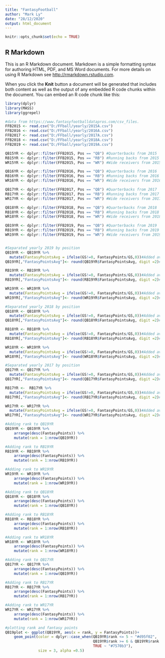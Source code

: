 ```yaml
---
title: "FantasyFootball"
author: "Mark Ly"
date: "28/12/2020"
output: html_document
---
```


```r
knitr::opts_chunk$set(echo = TRUE)
```

## R Markdown

This is an R Markdown document. Markdown is a simple formatting syntax for authoring HTML, PDF, and MS Word documents. For more details on using R Markdown see <http://rmarkdown.rstudio.com>.

When you click the **Knit** button a document will be generated that includes both content as well as the output of any embedded R code chunks within the document. You can embed an R code chunk like this:

```r
library(dplyr)
library(MASS)
library(ggrepel)

#data from https://www.fantasyfootballdatapros.com/csv_files. 
FFB2015 <- read.csv("D:/FFball/yearly/2015A.csv") 
FFB2016 <- read.csv("D:/FFball/yearly/2016A.csv") 
FFB2017 <- read.csv("D:/FFball/yearly/2017A.csv") 
FFB2018 <- read.csv("D:/FFball/yearly/2018A.csv") 
FFB2019 <- read.csv("D:/FFball/yearly/2019A.csv")

QB15YR <- dplyr::filter(FFB2015, Pos == "QB") #Quarterbacks from 2015
RB15YR <- dplyr::filter(FFB2015, Pos == "RB") #Running backs from 2015
WR15YR <- dplyr::filter(FFB2015, Pos == "WR") #Wide receivers from 2015

QB16YR <- dplyr::filter(FFB2016, Pos == "QB") #Quarterbacks from 2016
RB16YR <- dplyr::filter(FFB2016, Pos == "RB") #Running backs from 2016
WR16YR <- dplyr::filter(FFB2016, Pos == "WR") #Wide receivers from 2016

QB17YR <- dplyr::filter(FFB2017, Pos == "QB") #Quarterbacks from 2017
RB17YR <- dplyr::filter(FFB2017, Pos == "RB") #Running backs from 2017
WR17YR <- dplyr::filter(FFB2017, Pos == "WR") #Wide receivers from 2017

QB18YR <- dplyr::filter(FFB2018, Pos == "QB") #Quarterbacks from 2018
RB18YR <- dplyr::filter(FFB2018, Pos == "RB") #Running backs from 2018
WR18YR <- dplyr::filter(FFB2018, Pos == "WR") #Wide receivers from 2018

QB19YR <- dplyr::filter(FFB2019, Pos == "QB") #Quarterbacks from 2019
RB19YR <- dplyr::filter(FFB2019, Pos == "RB") #Running backs from 2019
WR19YR <- dplyr::filter(FFB2019, Pos == "WR") #Wide receivers from 2019


#Separated yearly 2019 by position 
QB19YR <- QB19YR %>%
  mutate(FantasyPointsAvg = ifelse(GS!=0, FantasyPoints/GS,0))#Added average QB fantasy points per games played 
QB19YR[,"FantasyPointsAvg"]<- round(QB19YR$FantasyPointsAvg, digit =2)#rounded to 2 decimal points

RB19YR <- RB19YR %>%
  mutate(FantasyPointsAvg = ifelse(GS!=0, FantasyPoints/GS,0))#Added average fantasy points per games played 
RB19YR[,"FantasyPointsAvg"]<- round(RB19YR$FantasyPointsAvg, digit =2)#rounded to 2 decimal points

WR19YR <- WR19YR %>%
  mutate(FantasyPointsAvg = ifelse(GS!=0, FantasyPoints/GS,0))#Added average fantasy points per games played 
WR19YR[,"FantasyPointsAvg"]<- round(WR19YR$FantasyPointsAvg, digit =2)#rounded to 2 decimal points

#Separated yearly 2018 by position 
QB18YR <- QB18YR %>%
  mutate(FantasyPointsAvg = ifelse(GS!=0, FantasyPoints/GS,0))#Added average QB fantasy points per games played 
QB18YR[,"FantasyPointsAvg"]<- round(QB18YR$FantasyPointsAvg, digit =2)#rounded to 2 decimal points

RB18YR <- RB18YR %>%
  mutate(FantasyPointsAvg = ifelse(GS!=0, FantasyPoints/GS,0))#Added average fantasy points per games played 
RB18YR[,"FantasyPointsAvg"]<- round(RB18YR$FantasyPointsAvg, digit =2)#rounded to 2 decimal points

WR18YR <- WR19YR %>%
  mutate(FantasyPointsAvg = ifelse(GS!=0, FantasyPoints/GS,0))#Added average fantasy points per games played 
WR18YR[,"FantasyPointsAvg"]<- round(WR18YR$FantasyPointsAvg, digit =2)#rounded to 2 decimal points

#Separated yearly 2017 by position 
QB17YR <- QB17YR %>%
  mutate(FantasyPointsAvg = ifelse(GS!=0, FantasyPoints/GS,0))#Added average QB fantasy points per games played 
QB17YR[,"FantasyPointsAvg"]<- round(QB17YR$FantasyPointsAvg, digit =2)#rounded to 2 decimal points

RB17YR <-  RB17YR %>%
  mutate(FantasyPointsAvg = ifelse(GS!=0, FantasyPoints/GS,0))#Added average fantasy points per games played 
RB17YR[,"FantasyPointsAvg"]<- round(RB17YR$FantasyPointsAvg, digit =2)#rounded to 2 decimal points

WR17YR <- WR17YR %>%
  mutate(FantasyPointsAvg = ifelse(GS!=0, FantasyPoints/GS,0))#Added average fantasy points per games played 
WR17YR[,"FantasyPointsAvg"]<- round(WR17YR$FantasyPointsAvg, digit =2)#rounded to 2 decimal points

#Adding rank to QB19YR
QB19YR <- QB19YR %>% 
    arrange(desc(FantasyPoints)) %>%
    mutate(rank = 1:nrow(QB19YR))

#Adding rank to RB19YR
RB19YR <- RB19YR %>% 
    arrange(desc(FantasyPoints)) %>%
    mutate(rank = 1:nrow(RB19YR))

#Adding rank to WR19YR
WR19YR <- WR19YR %>% 
    arrange(desc(FantasyPoints)) %>%
    mutate(rank = 1:nrow(WR19YR))

#Adding rank to QB18YR
QB18YR <- QB18YR %>% 
    arrange(desc(FantasyPoints)) %>%
    mutate(rank = 1:nrow(QB18YR))

#Adding rank to RB18YR
RB18YR <- RB18YR %>% 
    arrange(desc(FantasyPoints)) %>%
    mutate(rank = 1:nrow(RB18YR))

#Adding rank to WR18YR
WR18YR <- WR18YR %>% 
    arrange(desc(FantasyPoints)) %>%
    mutate(rank = 1:nrow(WR18YR))

#Adding rank to QB17YR
QB17YR <- QB17YR %>% 
    arrange(desc(FantasyPoints)) %>%
    mutate(rank = 1:nrow(QB19YR))

#Adding rank to RB17YR
RB17YR <- RB17YR %>% 
    arrange(desc(FantasyPoints)) %>%
    mutate(rank = 1:nrow(RB17YR))

#Adding rank to WR17YR
WR17YR <- WR17YR %>% 
    arrange(desc(FantasyPoints)) %>%
    mutate(rank = 1:nrow(WR17YR))

#plotting rank and fantasy points
QB19plot <- ggplot(QB19YR, aes(x = rank, y = FantasyPoints))+
    geom_point(color = dplyr::case_when(QB19YR$rank <= 5 ~ "#d95f02",
                                        QB19YR$rank >= 6 & QB19YR$rank <=10 ~ "#1be9e7",
                                        TRUE ~ "#7570b3"),
               size = 3, alpha =0.5)

```


